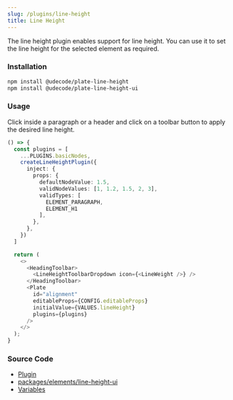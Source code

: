 ```yaml
---
slug: /plugins/line-height
title: Line Height
---
```


The line height plugin enables support for line height.
You can use it to set the line height for the selected element as required.

### Installation

```bash npm2yarn
npm install @udecode/plate-line-height
npm install @udecode/plate-line-height-ui
```

### Usage

Click inside a paragraph or a header and click on a toolbar button to apply the desired line height.

```ts live
() => {
  const plugins = [
    ...PLUGINS.basicNodes,
    createLineHeightPlugin({
      inject: {
        props: {
          defaultNodeValue: 1.5,
          validNodeValues: [1, 1.2, 1.5, 2, 3],
          validTypes: [
            ELEMENT_PARAGRAPH,
            ELEMENT_H1
          ],
        },
      },
    })
  ]

  return (
    <>
      <HeadingToolbar>
        <LineHeightToolbarDropdown icon={<LineWeight />} />
      </HeadingToolbar>
      <Plate
        id="alignment"
        editableProps={CONFIG.editableProps}
        initialValue={VALUES.lineHeight}
        plugins={plugins}
      />
    </>
  );
}
```

### Source Code

- [Plugin](https://github.com/udecode/plate/blob/main/packages/elements/line-height/src/createLineHeightPlugin.ts)
- [packages/elements/line-height-ui](https://github.com/udecode/plate/tree/main/packages/elements/line-height-ui/src)
- [Variables](https://github.com/udecode/plate/blob/main/docs/src/live/live.tsx)
